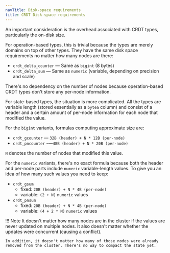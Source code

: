 ```yaml
---
navTitle: Disk-space requirements
title: CRDT Disk-space requirements
---
```


An important consideration is the overhead associated with CRDT types, particularly the on-disk size.

For operation-based types, this is trivial because the types are merely domains on top of other types. They have the same disk space requirements no matter how many nodes are there:

-   `crdt_delta_counter` &mdash; Same as `bigint` (8 bytes)
-   `crdt_delta_sum` &mdash; Same as `numeric` (variable, depending on precision
    and scale)

There's no dependency on the number of nodes because operation-based CRDT types don't store any per-node information.

For state-based types, the situation is more complicated. All the types are variable length (stored essentially as a `bytea` column) and consist of a header and a certain amount of per-node information for each node that modified the value.

For the `bigint` variants, formulas computing approximate size are:

-   `crdt_gcounter` &mdash; `32B (header) + N * 12B (per-node)`
-   `crdt_pncounter` -&mdash;`48B (header) + N * 20B (per-node)`

 `N` denotes the number of nodes that modified this value.

For the `numeric` variants, there's no exact formula because both the header and per-node parts include `numeric` variable-length values. To give you an idea of how many such values you need to keep:

-   `crdt_gsum`
    -   fixed: `20B (header) + N * 4B (per-node)`
    -   variable: `(2 + N)` `numeric` values
-   `crdt_pnsum`
    -   fixed: `20B (header) + N * 4B (per-node)`
    -   variable: `(4 + 2 * N)` `numeric` values

!!! Note
    It doesn't matter how many nodes are in the cluster if the values are never updated on multiple nodes. It also doesn't matter whether the updates were concurrent (causing a conflict).

    In addition, it doesn't matter how many of those nodes were already removed from the cluster. There's no way to compact the state yet.
